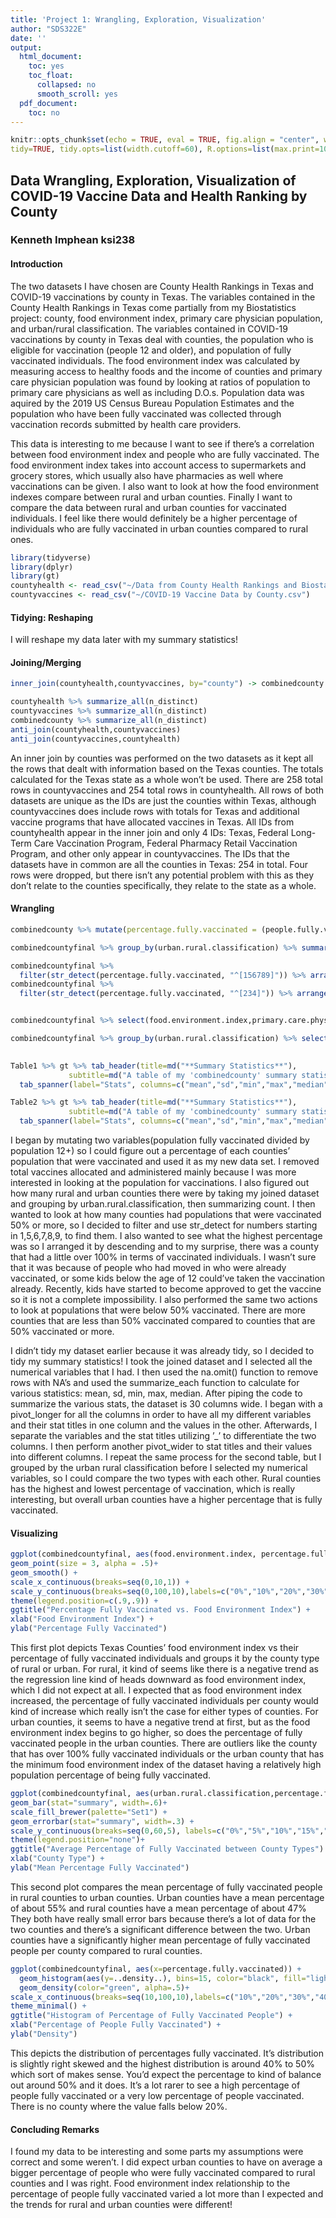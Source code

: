 ```yaml
---
title: 'Project 1: Wrangling, Exploration, Visualization'
author: "SDS322E"
date: ''
output:
  html_document:
    toc: yes
    toc_float:
      collapsed: no
      smooth_scroll: yes
  pdf_document:
    toc: no
---
```


```r
knitr::opts_chunk$set(echo = TRUE, eval = TRUE, fig.align = "center", warning = F, message = F,
tidy=TRUE, tidy.opts=list(width.cutoff=60), R.options=list(max.print=100))
```

## Data Wrangling, Exploration, Visualization of COVID-19 Vaccine Data and Health Ranking by County

### Kenneth Imphean ksi238

#### Introduction 

  The two datasets I have chosen are County Health Rankings in Texas and COVID-19 vaccinations by county in Texas. The variables contained in the County Health Rankings in Texas come partially from my Biostatistics project: county, food environment index, primary care physician population, and urban/rural classification. The variables contained in COVID-19 vaccinations by county in Texas deal with counties, the population who is eligible for vaccination (people 12 and older), and population of fully vaccinated individuals. The food environment index was calculated by measuring access to healthy foods and the income of counties and primary care physician population was found by looking at ratios of population to primary care physicians as well as including D.O.s. Population data was aquired by the 2019 US Census Bureau Population Estimates and the population who have been fully vaccinated was collected through vaccination records submitted by health care providers.
  
  This data is interesting to me because I want to see if there's a correlation between food environment index and people who are fully vaccinated. The food environment index takes into account access to supermarkets and grocery stores, which usually also have pharmacies as well where vaccinations can be given. I also want to look at how the food environment indexes compare between rural and urban counties. Finally I want to compare the data between rural and urban counties for vaccinated individuals. I feel like there would definitely be a higher percentage of individuals who are fully vaccinated in urban counties compared to rural ones.
```R
library(tidyverse)
library(dplyr)
library(gt)
countyhealth <- read_csv("~/Data from County Health Rankings and Biostats project.csv")
countyvaccines <- read_csv("~/COVID-19 Vaccine Data by County.csv")
```

#### Tidying: Reshaping

I will reshape my data later with my summary statistics!

#### Joining/Merging

```R

inner_join(countyhealth,countyvaccines, by="county") -> combinedcounty

countyhealth %>% summarize_all(n_distinct)
countyvaccines %>% summarize_all(n_distinct)
combinedcounty %>% summarize_all(n_distinct)
anti_join(countyhealth,countyvaccines)
anti_join(countyvaccines,countyhealth)
```

An inner join by counties was performed on the two datasets as it kept all the rows that dealt with information based on the Texas counties. The totals calculated for the Texas state as a whole won't be used. There are 258 total rows in countyvaccines and 254 total rows in countyhealth. All rows of both datasets are unique as the IDs are just the counties within Texas, although countyvaccines does include rows with totals for Texas and additional vaccine programs that have allocated vaccines in Texas. All IDs from countyhealth appear in the inner join and only 4 IDs: Texas, Federal Long-Term Care Vaccination Program, Federal Pharmacy Retail Vaccination Program, and other only appear in countyvaccines. The IDs that the datasets have in common are all the counties in Texas: 254 in total. Four rows were dropped, but there isn't any potential problem with this as they don't relate to the counties specifically, they relate to the state as a whole.

####  Wrangling

```R

combinedcounty %>% mutate(percentage.fully.vaccinated = (people.fully.vaccinated/population.12.and.older)*100) %>% select (-total.doses.allocated, - vaccine.doses.administered) -> combinedcountyfinal

combinedcountyfinal %>% group_by(urban.rural.classification) %>% summarize(count=n())

combinedcountyfinal %>% 
  filter(str_detect(percentage.fully.vaccinated, "^[156789]")) %>% arrange (desc(percentage.fully.vaccinated))
combinedcountyfinal %>% 
  filter(str_detect(percentage.fully.vaccinated, "^[234]")) %>% arrange (percentage.fully.vaccinated)


combinedcountyfinal %>% select(food.environment.index,primary.care.physician.population,people.vaccinated.with.at.least.one.dose, people.fully.vaccinated, population.12.and.older, percentage.fully.vaccinated)%>% na.omit() %>% summarize_each(funs(mean=mean, sd=sd, min=min, max=max, median=median)) %>% pivot_longer(0:30, names_to="stats",values_to="value") %>% separate(stats, into = c("Variable", "stats"), sep = "_") %>% pivot_wider(names_from= stats,values_from= value) -> Table1

combinedcountyfinal %>% group_by(urban.rural.classification) %>% select(food.environment.index,primary.care.physician.population,people.vaccinated.with.at.least.one.dose, people.fully.vaccinated, population.12.and.older, percentage.fully.vaccinated)%>% na.omit() %>% summarize_each(funs(mean=mean, sd=sd, min=min, max=max, median=median)) %>% pivot_longer(-1, names_to="stats",values_to="value") %>% separate(stats, into = c("Variable", "stats"), sep = "_") %>% pivot_wider(names_from= stats,values_from= value) -> Table2

  
Table1 %>% gt %>% tab_header(title=md("**Summary Statistics**"),
             subtitle=md("A table of my 'combinedcounty' summary statistics")) %>%
  tab_spanner(label="Stats", columns=c("mean","sd","min","max","median"))

Table2 %>% gt %>% tab_header(title=md("**Summary Statistics**"),
             subtitle=md("A table of my 'combinedcounty' summary statistics grouped by urban and rural classification")) %>%
  tab_spanner(label="Stats", columns=c("mean","sd","min","max","median"))


```

I began by mutating two variables(population fully vaccinated divided by population 12+) so I could figure out a percentage of each counties' population that were vaccinated and used it as my new data set. I removed total vaccines allocated and administered mainly because I was more interested in looking at the population for vaccinations. I also figured out how many rural and urban counties there were by taking my joined dataset and grouping by urban.rural.classification, then summarizing count. I then wanted to look at how many counties had populations that were vaccinated 50% or more, so I decided to filter and use str_detect for numbers starting in 1,5,6,7,8,9, to find them. I also wanted to see what the highest percentage was so I arranged it by descending and to my surprise, there was a county that had a little over 100% in terms of vaccinated individuals. I wasn't sure that it was because of people who had moved in who were already vaccinated, or some kids below the age of 12 could've taken the vaccination already. Recently, kids have started to become approved to get the vaccine so it is not a complete impossibility. I also performed the same two actions to look at populations that were below 50% vaccinated. There are more counties that are less than 50% vaccinated compared to counties that are 50% vaccinated or more.

I didn't tidy my dataset earlier because it was already tidy, so I decided to tidy my summary statistics! I took the joined dataset and I selected all the numerical variables that I had. I then used the na.omit() function to remove rows with NA's and used the summarize_each function to calculate for various statistics: mean, sd, min, max, median. After piping the code to summarize the various stats, the dataset is 30 columns wide. I began with a pivot_longer for all the columns in order to have all my different variables and their stat titles in one column and the values in the other. Afterwards, I separate the variables and the stat titles utilizing '_' to differentiate the two columns. I then perform another pivot_wider to stat titles and their values into different columns. I repeat the same process for the second table, but I grouped by the urban rural classification before I selected my numerical variables, so I could compare the two types with each other. Rural counties has the highest and lowest percentage of vaccination, which is really interesting, but overall urban counties have a higher percentage that is fully vaccinated.

#### Visualizing

```R
ggplot(combinedcountyfinal, aes(food.environment.index, percentage.fully.vaccinated, color = urban.rural.classification)) +
geom_point(size = 3, alpha = .5)+
geom_smooth() +
scale_x_continuous(breaks=seq(0,10,1)) +
scale_y_continuous(breaks=seq(0,100,10),labels=c("0%","10%","20%","30%","40%","50%","60%","70%","80%","90%","100%")) +
theme(legend.position=c(.9,.9)) +
ggtitle("Percentage Fully Vaccinated vs. Food Environment Index") +
xlab("Food Environment Index") +
ylab("Percentage Fully Vaccinated")

```

This first plot depicts Texas Counties' food environment index vs their percentage of fully vaccinated individuals and groups it by the county type of rural or urban. For rural, it kind of seems like there is a negative trend as the regression line kind of heads downward as food environment index, which I did not expect at all. I expected that as food environment index increased, the percentage of fully vaccinated individuals per county would kind of increase which really isn't the case for either types of counties. For urban counties, it seems to have a negative trend at first, but as the food environment index begins to go higher, so does the percentage of fully vaccinated people in the urban counties. There are outliers like the county that has over 100% fully vaccinated individuals or the urban county that has the minimum food environment index of the dataset having a relatively high population percentage of being fully vaccinated.

```R
ggplot(combinedcountyfinal, aes(urban.rural.classification,percentage.fully.vaccinated, fill=urban.rural.classification))+
geom_bar(stat="summary", width=.6)+
scale_fill_brewer(palette="Set1") +
geom_errorbar(stat="summary", width=.3) +
scale_y_continuous(breaks=seq(0,60,5), labels=c("0%","5%","10%","15%","20%","25%","30%","35%","40%","45%","50%","55%","60%"))+
theme(legend.position="none")+
ggtitle("Average Percentage of Fully Vaccinated between County Types") +
xlab("County Type") +
ylab("Mean Percentage Fully Vaccinated")
```

This second plot compares the mean percentage of fully vaccinated people in rural counties to urban counties. Urban counties have a mean percentage of about 55% and rural counties have a mean percentage of about 47%  They both have really small error bars because there's a lot of data for the two counties and there's a significant difference between the two. Urban counties have a significantly higher mean percentage of fully vaccinated people per county compared to rural counties.

```R
ggplot(combinedcountyfinal, aes(x=percentage.fully.vaccinated)) + 
  geom_histogram(aes(y=..density..), bins=15, color="black", fill="light blue")+
  geom_density(color="green", alpha=.5)+
scale_x_continuous(breaks=seq(10,100,10),labels=c("10%","20%","30%","40%","50%","60%","70%","80%","90%","100%")) +
theme_minimal() +
ggtitle("Histogram of Percentage of Fully Vaccinated People") +
xlab("Percentage of People Fully Vaccinated") +
ylab("Density")

```

This depicts the distribution of percentages fully vaccinated. It's distribution is slightly right skewed and the highest distribution is around 40% to 50% which sort of makes sense. You'd expect the percentage to kind of balance out around 50% and it does. It's a lot rarer to see a high percentage of people fully vaccinated or a very low percentage of people vaccinated. There is no county where the value falls below 20%.

#### Concluding Remarks

I found my data to be interesting and some parts my assumptions were correct and some weren't. I did expect urban counties to have on average a bigger percentage of people who were fully vaccinated compared to rural counties and I was right. Food environment index relationship to the percentage of people fully vaccinated varied a lot more than I expected and the trends for rural and urban counties were different!




